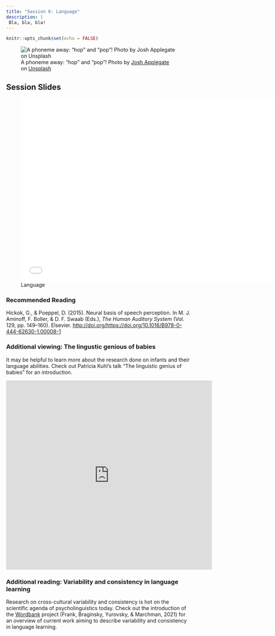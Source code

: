 ```yaml
---
title: "Session 6: Language"
description: |
 Bla, bla, bla!
---
```


```r
knitr::opts_chunk$set(echo = FALSE)
```


![A phoneme away: "hop" and "pop"! <span>Photo by <a href="https://unsplash.com/@joshapplegate?utm_source=unsplash&amp;utm_medium=referral&amp;utm_content=creditCopyText">Josh Applegate</a> on <a href="https://unsplash.com/s/photos/reading?utm_source=unsplash&amp;utm_medium=referral&amp;utm_content=creditCopyText">Unsplash</a></span>
](photos/josh-applegate-p_KJvKVsH14-unsplash.jpg)


## Session Slides 

![Language](presentations/KPII_session6.pdf){width=700px height=500px}

### Recommended Reading

Hickok, G., & Poeppel, D. (2015). Neural basis of speech perception. In M. J. Aminoff, F. Boller, & D. F. Swaab (Eds.), *The Human Auditory System* (Vol. 129, pp. 149–160). Elsevier. [http://doi.org/https://doi.org/10.1016/B978-0-444-62630-1.00008-1](https://github.com/matarui/kogpsy/raw/main/docs/literature/Hickok_2015_HAS.pdf)

### Additional viewing: The lingustic genious of babies

It may be helpful to learn more about the research done on infants and their language abilities. Check out Patricia Kuhl's talk "The linguistic genius of babies" for an introduction. 

<iframe width="560" height="515" src="https://www.youtube.com/embed/G2XBIkHW954" title="YouTube video player" frameborder="0" allow="accelerometer; autoplay; clipboard-write; encrypted-media; gyroscope; picture-in-picture" allowfullscreen></iframe>

### Additional reading: Variability and consistency in language learning

Research on cross-cultural variability and consistency is hot on the scientific agenda of psycholinguistics today. Check out the introduction of the [Wordbank](https://wordbank-book.stanford.edu/intro-theory.html) project (Frank, Braginsky, Yurovsky, & Marchman, 2021) for an overview of current work aiming to describe variability and consistency in language learning. 


